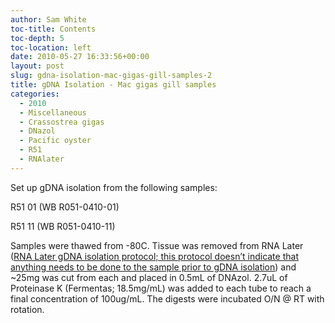 ```yaml
---
author: Sam White
toc-title: Contents
toc-depth: 5
toc-location: left
date: 2010-05-27 16:33:56+00:00
layout: post
slug: gdna-isolation-mac-gigas-gill-samples-2
title: gDNA Isolation - Mac gigas gill samples
categories:
  - 2010
  - Miscellaneous
  - Crassostrea gigas
  - DNazol
  - Pacific oyster
  - R51
  - RNAlater
---
```


Set up gDNA isolation from the following samples:

R51 01 (WB R051-0410-01)

R51 11 (WB R051-0410-11)

Samples were thawed from -80C. Tissue was removed from RNA Later ([RNA Later gDNA isolation protocol; this protocol doesn't indicate that anything needs to be done to the sample prior to gDNA isolation](https://github.com/RobertsLab/resources/blob/master/protocols/Commercial_Protocols/Ambion_RNAlater.pdf)) and ~25mg was cut from each and placed in 0.5mL of DNAzol. 2.7uL of Proteinase K (Fermentas; 18.5mg/mL) was added to each tube to reach a final concentration of 100ug/mL. The digests were incubated O/N @ RT with rotation.
